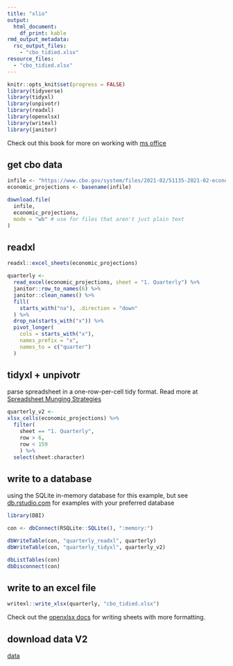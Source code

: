 ```yaml
---
title: "xlio"
output:
  html_document:
    df_print: kable
rmd_output_metadata:
  rsc_output_files:
    - "cbo_tidied.xlsx"
resource_files:
  - "cbo_tidied.xlsx"
---
```


```r
knitr::opts_knit$set(progress = FALSE)
library(tidyverse)
library(tidyxl)
library(unpivotr)
library(readxl)
library(openxlsx)
library(writexl)
library(janitor)
```

Check out this book for more on working with [ms office](https://ardata-fr.github.io/officeverse/)

## get cbo data

```r

infile <- "https://www.cbo.gov/system/files/2021-02/51135-2021-02-economicprojections.xlsx"
economic_projections <- basename(infile)

download.file(
  infile,
  economic_projections,
  mode = "wb" # use for files that aren't just plain text
)
```

## readxl

```r
readxl::excel_sheets(economic_projections)

quarterly <-
  read_excel(economic_projections, sheet = "1. Quarterly") %>%
  janitor::row_to_names(6) %>% 
  janitor::clean_names() %>%
  fill(
    starts_with("na"), .direction = "down"
  ) %>%
  drop_na(starts_with("x")) %>%
  pivot_longer(
    cols = starts_with("x"),
    names_prefix = "x",
    names_to = c("quarter")
  )
```

## tidyxl + unpivotr

parse spreadsheet in a one-row-per-cell tidy format. Read more at [Spreadsheet Munging Strategies](https://nacnudus.github.io/spreadsheet-munging-strategies/)

```r

quarterly_v2 <-
xlsx_cells(economic_projections) %>% 
  filter(
    sheet == "1. Quarterly",
    row > 6, 
    row < 159
    ) %>% 
  select(sheet:character)

```

## write to a database

using the SQLite in-memory database for this example, but see [db.rstudio.com](https://db.rstudio.com/getting-started/) for examples with your preferred database

```r
library(DBI)

con <- dbConnect(RSQLite::SQLite(), ":memory:")

dbWriteTable(con, "quarterly_readxl", quarterly)
dbWriteTable(con, "quarterly_tidyxl", quarterly_v2)

dbListTables(con)
dbDisconnect(con)
```

## write to an excel file

```r
writexl::write_xlsx(quarterly, "cbo_tidied.xlsx")
```

Check out the [openxlsx docs](https://ycphs.github.io/openxlsx/articles/Formatting.html) for writing sheets with more formatting.

## download data V2

[data](./cbo_tidied.xlsx)
